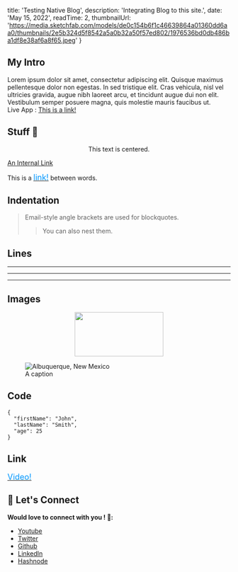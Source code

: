 
  title: 'Testing Native Blog',
  description: 'Integrating Blog to this site.',
  date: 'May 15, 2022',
  readTime: 2,
  thumbnailUrl: 'https://media.sketchfab.com/models/de0c154b6f1c46639864a01360dd6aa0/thumbnails/2e5b324d5f8542a5a0b32a50f57ed802/1976536bd0db486ba1df8e38af6a8f65.jpeg'
}



## My Intro

Lorem ipsum dolor sit amet, consectetur adipiscing elit. Quisque maximus pellentesque dolor non egestas. In sed tristique elit. Cras vehicula, nisl vel ultricies gravida, augue nibh laoreet arcu, et tincidunt augue dui non elit. Vestibulum semper posuere magna, quis molestie mauris faucibus ut.
<br/>
Live App : <font color="blue"><a href="https://hackrnews.vercel.app/" target="_blank">This is a link!</a></font>

## Stuff 🌈
<center>This text is centered.</center>

 
<font color="blue">[An Internal Link](/blog/post-2)</font>



This is a <a href="https://www.markdownguide.org" target="_blank" ><font color="#0096FF" size="4" weight="bold">link!</font></a> between words. 



## Indentation
> Email-style angle brackets are used for blockquotes.
>> You can also nest them.


## Lines
---

***

- - - -

## Images

<p align="center">
  <img src="https://cdn.hashnode.com/res/hashnode/image/upload/v1630348186381/nL3yJaWuQ.gif" width="200" height="100"/>
</p>


<figure>
    <img src="https://cdn.hashnode.com/res/hashnode/image/upload/v1630348186381/nL3yJaWuQ.gif"
         alt="Albuquerque, New Mexico"></img>
    <figcaption>A caption</figcaption>
</figure> 

## Code
```
{
  "firstName": "John",
  "lastName": "Smith",
  "age": 25
}
```
## Link
<a href="https://www.youtube.com/watch?v=zIfxip2bI3E" target="_blank" ><font color="#0096FF" size="4" weight="bold">Video!</font></a> 

## 🚀 Let's Connect 
**Would love to connect with you ! 👋:**
-  [Youtube](https://www.youtube.com/c/saumyanayak)
-  [Twitter ](https://twitter.com/saumya4real) 
-  [Github](https://github.com/saumya66)
-  [LinkedIn ](https://www.linkedin.com/in/saumya66/) 
-  [Hashnode](https://saumya.hashnode.dev/)